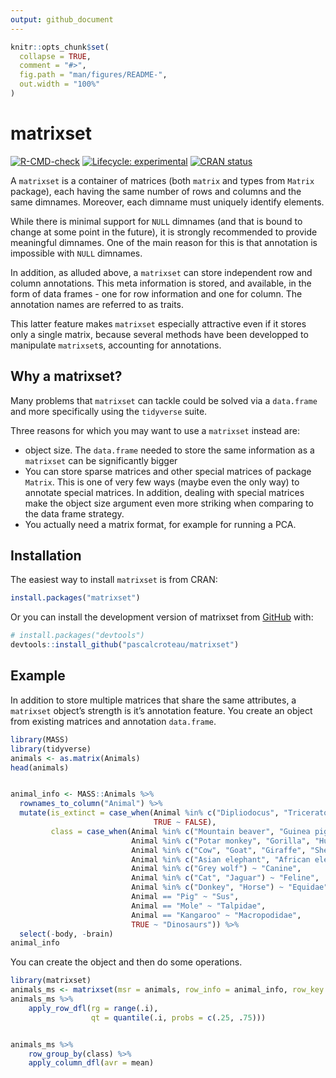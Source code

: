 ```yaml
---
output: github_document
---
```


<!-- README.md is generated from README.Rmd. Please edit that file -->

```r
knitr::opts_chunk$set(
  collapse = TRUE,
  comment = "#>",
  fig.path = "man/figures/README-",
  out.width = "100%"
)
```

# matrixset

<!-- badges: start -->
[![R-CMD-check](https://github.com/pascalcroteau/matrixset/actions/workflows/R-CMD-check.yaml/badge.svg)](https://github.com/pascalcroteau/matrixset/actions/workflows/R-CMD-check.yaml)
[![Lifecycle: experimental](https://img.shields.io/badge/lifecycle-experimental-orange.svg)](https://lifecycle.r-lib.org/articles/stages.html#experimental)
[![CRAN status](https://www.r-pkg.org/badges/version/matrixset)](https://CRAN.R-project.org/package=matrixset)
<!-- badges: end -->

A `matrixset` is a container of matrices (both `matrix` and types from `Matrix`
package), each having the same number of rows and columns and the same dimnames.
Moreover, each dimname must uniquely identify elements.

While there is minimal support for `NULL` dimnames (and that is bound to
change at some point in the future), it is strongly recommended to
provide meaningful dimnames. One of the main reason for this is that
annotation is impossible with `NULL` dimnames.

In addition, as alluded above, a `matrixset` can store independent row
and column annotations. This meta information is stored, and available,
in the form of data frames - one for row information and one for column.
The annotation names are referred to as traits.

This latter feature makes `matrixset` especially attractive even if it
stores only a single matrix, because several methods have been
developped to manipulate `matrixset`s, accounting for annotations.

## Why a matrixset?

Many problems that `matrixset` can tackle could be solved via a `data.frame` and
more specifically using the `tidyverse` suite.

Three reasons for which you may want to use a `matrixset` instead are:

 * object size. The `data.frame` needed to store the same information as a
   `matrixset` can be significantly bigger
 * You can store sparse matrices and other special matrices of package `Matrix`.
   This is one of very few ways (maybe even the only way) to annotate special
   matrices.
   In addition, dealing with special matrices make the object size argument even
   more striking when comparing to the data frame strategy.
 * You actually need a matrix format, for example for running a PCA.

## Installation

The easiest way to install `matrixset` is from CRAN:
``` r
install.packages("matrixset")
```

Or you can install the development version of matrixset from 
[GitHub](https://github.com/) with:

``` r
# install.packages("devtools")
devtools::install_github("pascalcroteau/matrixset")
```

## Example

In addition to store multiple matrices that share the same attributes, a 
`matrixset` object's strength is it's annotation feature. You create an object
from existing matrices and annotation `data.frame`.

```r
library(MASS)
library(tidyverse)
animals <- as.matrix(Animals)
head(animals)


animal_info <- MASS::Animals %>% 
  rownames_to_column("Animal") %>% 
  mutate(is_extinct = case_when(Animal %in% c("Dipliodocus", "Triceratops", "Brachiosaurus") ~ TRUE,
                                TRUE ~ FALSE),
         class = case_when(Animal %in% c("Mountain beaver", "Guinea pig", "Golden hamster", "Mouse", "Rabbit", "Rat") ~ "Rodent",
                           Animal %in% c("Potar monkey", "Gorilla", "Human", "Rhesus monkey", "Chimpanzee") ~ "Primate",
                           Animal %in% c("Cow", "Goat", "Giraffe", "Sheep") ~ "Ruminant",
                           Animal %in% c("Asian elephant", "African elephant") ~ "Elephantidae",
                           Animal %in% c("Grey wolf") ~ "Canine",
                           Animal %in% c("Cat", "Jaguar") ~ "Feline",
                           Animal %in% c("Donkey", "Horse") ~ "Equidae",
                           Animal == "Pig" ~ "Sus",
                           Animal == "Mole" ~ "Talpidae",
                           Animal == "Kangaroo" ~ "Macropodidae",
                           TRUE ~ "Dinosaurs")) %>% 
  select(-body, -brain)
animal_info
```

You can create the object and then do some operations.
```r
library(matrixset)
animals_ms <- matrixset(msr = animals, row_info = animal_info, row_key = "Animal")
animals_ms %>% 
    apply_row_dfl(rg = range(.i),
                  qt = quantile(.i, probs = c(.25, .75)))   


animals_ms %>% 
    row_group_by(class) %>% 
    apply_column_dfl(avr = mean)
```
